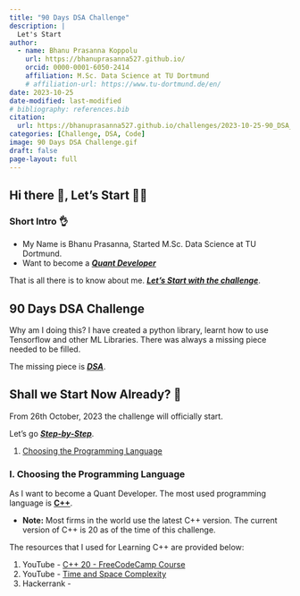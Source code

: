 ```yaml
---
title: "90 Days DSA Challenge"
description: |
  Let's Start
author:
  - name: Bhanu Prasanna Koppolu
    url: https://bhanuprasanna527.github.io/
    orcid: 0000-0001-6050-2414
    affiliation: M.Sc. Data Science at TU Dortmund
    # affiliation-url: https://www.tu-dortmund.de/en/
date: 2023-10-25
date-modified: last-modified
# bibliography: references.bib
citation: 
  url: https://bhanuprasanna527.github.io/challenges/2023-10-25-90_DSA_Challenge/
categories: [Challenge, DSA, Code]
image: 90 Days DSA Challenge.gif
draft: false
page-layout: full
---
```


## Hi there 👋, Let's Start 🧑‍💻

### Short Intro 👌

- My Name is Bhanu Prasanna, Started M.Sc. Data Science at TU Dortmund.
- Want to become a <u>***Quant Developer***</u>

That is all there is to know about me. <u>***Let's Start with the challenge***</u>.

## 90 Days DSA Challenge

Why am I doing this? I have created a python library, learnt how to use Tensorflow and other ML Libraries. There was always a missing piece needed to be filled.

The missing piece is <u>***DSA***</u>.

## Shall we Start Now Already? 🤨

From 26th October, 2023 the challenge will officially start.

Let's go <u>***Step-by-Step***</u>.

1. [Choosing the Programming Language](/challenges/2023-10-25-90_DSA_Challenge/#i.-choosing-the-programming-language)
<!-- 2. -->

### I. Choosing the Programming Language

As I want to become a Quant Developer. The most used programming language is <u>**C++**</u>.

- **Note:** Most firms in the world use the latest C++ version. The current version of C++ is 20 as of the time of this challenge.

The resources that I used for Learning C++ are provided below:

1. YouTube - [C++ 20 - FreeCodeCamp Course](https://www.youtube.com/watch?v=8jLOx1hD3_o&pp=ygUKYysrIGNvdXJzZQ%3D%3D)
2. YouTube - [Time and Space Complexity](https://www.youtube.com/watch?v=mV3wrLBbuuE&pp=ygUadGltZSBhbmQgc3BhY2UgY29tcGxleGl0eSA%3D)
2. Hackerrank - 

